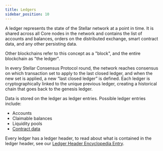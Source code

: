 ```yaml
---
title: Ledgers
sidebar_position: 10
---
```


A ledger represents the state of the Stellar network at a point in time. It is shared across all Core nodes in the network and contains the list of accounts and balances, orders on the distributed exchange, smart contract data, and any other persisting data.

Other blockchains refer to this concept as a "block", and the entire blockchain as "the ledger".

In every Stellar Consensus Protocol round, the network reaches consensus on which transaction set to apply to the last closed ledger, and when the new set is applied, a new “last closed ledger” is defined. Each ledger is cryptographically linked to the unique previous ledger, creating a historical chain that goes back to the genesis ledger.

Data is stored on the ledger as ledger entries. Possible ledger entries include:

- Accounts
- Claimable balances
- Liquidity pools
- [Contract data](../../encyclopedia/storage/persisting-data.mdx#ledger-entries)

Every ledger has a ledger header, to read about what is contained in the ledger header, see our [Ledger Header Encyclopedia Entry](../../encyclopedia/network-configuration/ledger-headers.mdx).
